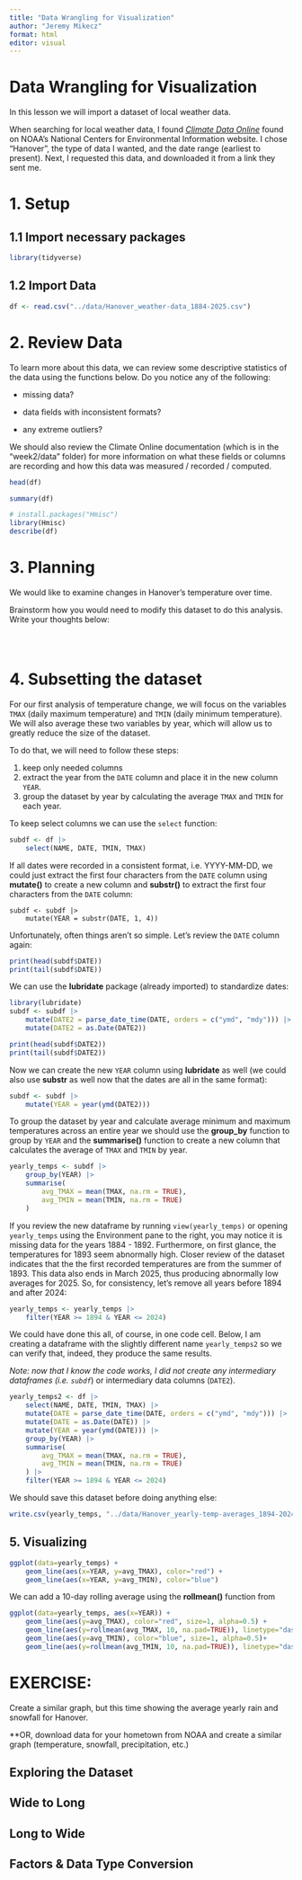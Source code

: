 ---
title: "Data Wrangling for Visualization"
author: "Jeremy Mikecz"
format: html
editor: visual
---

# Data Wrangling for Visualization

In this lesson we will import a dataset of local weather data.

When searching for local weather data, I found [*Climate Data Online*](https://www.ncei.noaa.gov/cdo-web/) found on NOAA's National Centers for Environmental Information website. I chose "Hanover", the type of data I wanted, and the date range (earliest to present). Next, I requested this data, and downloaded it from a link they sent me.

# 1. Setup

## 1.1 Import necessary packages

```{r}
library(tidyverse)


```

## 1.2 Import Data

```{r}
df <- read.csv("../data/Hanover_weather-data_1884-2025.csv")

```

# 2. Review Data

To learn more about this data, we can review some descriptive statistics of the data using the functions below. Do you notice any of the following:

-   missing data?

-   data fields with inconsistent formats?

-   any extreme outliers?

We should also review the Climate Online documentation (which is in the "week2/data" folder) for more information on what these fields or columns are recording and how this data was measured / recorded / computed.

```{r}
head(df)
```

```{r}
summary(df)
```

```{r}
# install.packages("Hmisc")
library(Hmisc)
describe(df)
```

# 3. Planning

We would like to examine changes in Hanover's temperature over time.

Brainstorm how you would need to modify this dataset to do this analysis. Write your thoughts below:

```         



```

# 4. Subsetting the dataset

For our first analysis of temperature change, we will focus on the variables `TMAX` (daily maximum temperature) and `TMIN` (daily minimum temperature). We will also average these two variables by year, which will allow us to greatly reduce the size of the dataset.

To do that, we will need to follow these steps:

1.  keep only needed columns
2.  extract the year from the `DATE` column and place it in the new column `YEAR`.
3.  group the dataset by year by calculating the average `TMAX` and `TMIN` for each year.

To keep select columns we can use the `select` function:

```{r}
subdf <- df |>
    select(NAME, DATE, TMIN, TMAX)
```

If all dates were recorded in a consistent format, i.e. YYYY-MM-DD, we could just extract the first four characters from the `DATE` column using **mutate()** to create a new column and **substr()** to extract the first four characters from the `DATE` column:

```         
subdf <- subdf |>
    mutate(YEAR = substr(DATE, 1, 4))
```

Unfortunately, often things aren't so simple. Let's review the `DATE` column again:

```{r}
print(head(subdf$DATE))
print(tail(subdf$DATE))
```

We can use the **lubridate** package (already imported) to standardize dates:

```{r}
library(lubridate)
subdf <- subdf |>
    mutate(DATE2 = parse_date_time(DATE, orders = c("ymd", "mdy"))) |>
    mutate(DATE2 = as.Date(DATE2))
```

```{r}
print(head(subdf$DATE2))
print(tail(subdf$DATE2))
```

Now we can create the new `YEAR` column using **lubridate** as well (we could also use **substr** as well now that the dates are all in the same format):

```{r}
subdf <- subdf |>
    mutate(YEAR = year(ymd(DATE2)))
```

To group the dataset by year and calculate average minimum and maximum temperatures across an entire year we should use the **group_by** function to group by `YEAR` and the **summarise()** function to create a new column that calculates the average of `TMAX` and `TMIN` by year.

```{r}
yearly_temps <- subdf |>
    group_by(YEAR) |>
    summarise(
        avg_TMAX = mean(TMAX, na.rm = TRUE),
        avg_TMIN = mean(TMIN, na.rm = TRUE)
    )
```

If you review the new dataframe by running `view(yearly_temps)` or opening `yearly_temps` using the Environment pane to the right, you may notice it is missing data for the years 1884 - 1892. Furthermore, on first glance, the temperatures for 1893 seem abnormally high. Closer review of the dataset indicates that the the first recorded temperatures are from the summer of 1893. This data also ends in March 2025, thus producing abnormally low averages for 2025. So, for consistency, let's remove all years before 1894 and after 2024:

```{r}
yearly_temps <- yearly_temps |>
    filter(YEAR >= 1894 & YEAR <= 2024)
```

We could have done this all, of course, in one code cell. Below, I am creating a dataframe with the slightly different name `yearly_temps2` so we can verify that, indeed, they produce the same results.

*Note: now that I know the code works, I did not create any intermediary dataframes (i.e. `subdf`*) or intermediary data columns (`DATE2`).

```{r}
yearly_temps2 <- df |>
    select(NAME, DATE, TMIN, TMAX) |>
    mutate(DATE = parse_date_time(DATE, orders = c("ymd", "mdy"))) |>
    mutate(DATE = as.Date(DATE)) |>
    mutate(YEAR = year(ymd(DATE))) |>
    group_by(YEAR) |>
    summarise(
        avg_TMAX = mean(TMAX, na.rm = TRUE),
        avg_TMIN = mean(TMIN, na.rm = TRUE)
    ) |>
    filter(YEAR >= 1894 & YEAR <= 2024)
```

We should save this dataset before doing anything else:

```{r}
write.csv(yearly_temps, "../data/Hanover_yearly-temp-averages_1894-2024.csv")
```

## 5. Visualizing

```{r}
ggplot(data=yearly_temps) +
    geom_line(aes(x=YEAR, y=avg_TMAX), color="red") +
    geom_line(aes(x=YEAR, y=avg_TMIN), color="blue")
```

We can add a 10-day rolling average using the **rollmean()** function from

```{r}
ggplot(data=yearly_temps, aes(x=YEAR)) +
    geom_line(aes(y=avg_TMAX), color="red", size=1, alpha=0.5) + 
    geom_line(aes(y=rollmean(avg_TMAX, 10, na.pad=TRUE)), linetype="dashed") +
    geom_line(aes(y=avg_TMIN), color="blue", size=1, alpha=0.5)+
    geom_line(aes(y=rollmean(avg_TMIN, 10, na.pad=TRUE)), linetype="dashed")
```

# EXERCISE:

Create a similar graph, but this time showing the average yearly rain and snowfall for Hanover.

\*\*OR, download data for your hometown from NOAA and create a similar graph (temperature, snowfall, precipitation, etc.)

## Exploring the Dataset

## Wide to Long

## Long to Wide

## Factors & Data Type Conversion
